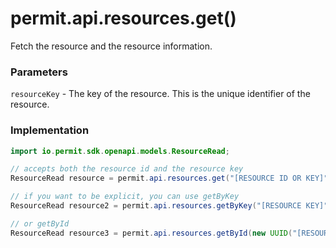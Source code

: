 # permit.api.resources.get()

Fetch the resource and the resource information.

### Parameters

`resourceKey` - The key of the resource. This is the unique identifier of the resource.<br/>

### Implementation

```java
import io.permit.sdk.openapi.models.ResourceRead;

// accepts both the resource id and the resource key
ResourceRead resource = permit.api.resources.get("[RESOURCE ID OR KEY]");

// if you want to be explicit, you can use getByKey
ResourceRead resource2 = permit.api.resources.getByKey("[RESOURCE KEY]");

// or getById
ResourceRead resource3 = permit.api.resources.getById(new UUID("[RESOURCE ID]"));
```